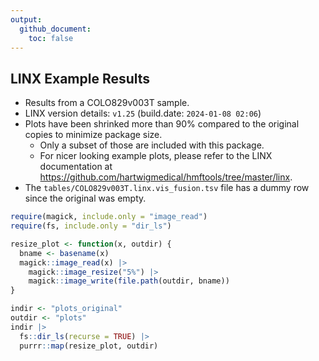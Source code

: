 ```yaml
---
output:
  github_document:
    toc: false
---
```


LINX Example Results
--------------------

- Results from a COLO829v003T sample.
- LINX version details: `v1.25` (build.date: `2024-01-08 02:06`)
- Plots have been shrinked more than 90% compared to the original copies to
  minimize package size.
  - Only a subset of those are included with this package.
  - For nicer looking example plots, please refer to the LINX documentation
    at <https://github.com/hartwigmedical/hmftools/tree/master/linx>.
- The `tables/COLO829v003T.linx.vis_fusion.tsv` file has a dummy row since
  the original was empty.

```r
require(magick, include.only = "image_read")
require(fs, include.only = "dir_ls")

resize_plot <- function(x, outdir) {
  bname <- basename(x)
  magick::image_read(x) |>
    magick::image_resize("5%") |>
    magick::image_write(file.path(outdir, bname))
}

indir <- "plots_original"
outdir <- "plots"
indir |>
  fs::dir_ls(recurse = TRUE) |>
  purrr::map(resize_plot, outdir)
```
